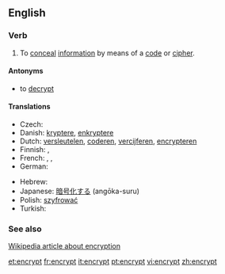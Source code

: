 ==English==

===Verb===
{{en-verb}}
# To [[conceal]] [[information]] by means of a [[code]] or [[cipher]]. 

====Antonyms====
*to [[decrypt]]

====Translations====
{{trans-top|to conceal information by means of a code or cipher}}
* Czech: {{t-|cs|zašifrovat}}
* Danish: [[kryptere]], [[enkryptere]]
* Dutch: [[versleutelen]], [[coderen]], [[vercijferen]], [[encrypteren]]
* Finnish: {{t-|fi|kryptata}}, {{t+|fi|salata}}
* French: {{t+|fr|coder}}, {{t+|fr|chiffrer}}, {{t+|fr|crypter}}
* German: {{t-|de|verschlüsseln}}
{{trans-mid}}
* Hebrew: {{t|he|הצפין|sc=Hebr}}
* Japanese: [[暗号化する]] (angōka-suru)
* Polish: [[szyfrować]]
* Turkish: {{t|tr|şifrelemek}}
{{trans-bottom}}


===See also===
[[w:Encryption|Wikipedia article about encryption]]

[[et:encrypt]]
[[fr:encrypt]]
[[it:encrypt]]
[[pt:encrypt]]
[[vi:encrypt]]
[[zh:encrypt]]